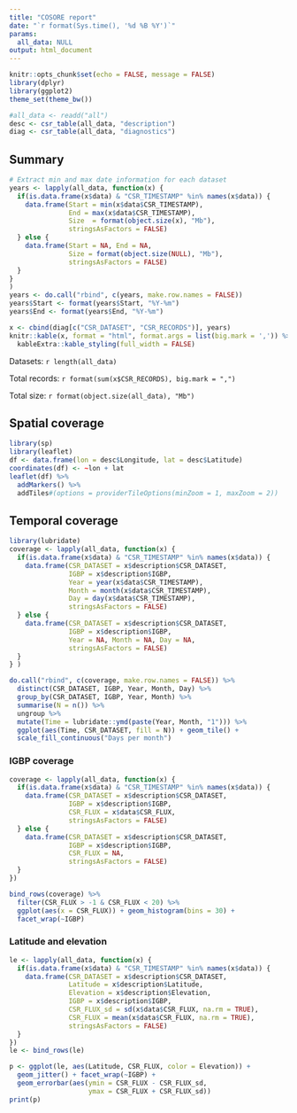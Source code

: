 ```yaml
---
title: "COSORE report"
date: "`r format(Sys.time(), '%d %B %Y')`"
params:
  all_data: NULL
output: html_document
---
```


```r
knitr::opts_chunk$set(echo = FALSE, message = FALSE)
library(dplyr)
library(ggplot2)
theme_set(theme_bw())

#all_data <- readd("all")
desc <- csr_table(all_data, "description")
diag <- csr_table(all_data, "diagnostics")
```

## Summary

```r
# Extract min and max date information for each dataset
years <- lapply(all_data, function(x) {
  if(is.data.frame(x$data) & "CSR_TIMESTAMP" %in% names(x$data)) {
    data.frame(Start = min(x$data$CSR_TIMESTAMP),
               End = max(x$data$CSR_TIMESTAMP),
               Size  = format(object.size(x), "Mb"),
               stringsAsFactors = FALSE)
  } else {
    data.frame(Start = NA, End = NA, 
               Size = format(object.size(NULL), "Mb"), 
               stringsAsFactors = FALSE)    
  }
}
)
years <- do.call("rbind", c(years, make.row.names = FALSE))
years$Start <- format(years$Start, "%Y-%m")
years$End <- format(years$End, "%Y-%m")

x <- cbind(diag[c("CSR_DATASET", "CSR_RECORDS")], years)
knitr::kable(x, format = "html", format.args = list(big.mark = ',')) %>% 
  kableExtra::kable_styling(full_width = FALSE)
```

Datasets: `r length(all_data)`

Total records: `r format(sum(x$CSR_RECORDS), big.mark = ",")`

Total size: `r format(object.size(all_data), "Mb")`

## Spatial coverage

```r
library(sp)
library(leaflet)
df <- data.frame(lon = desc$Longitude, lat = desc$Latitude)
coordinates(df) <- ~lon + lat
leaflet(df) %>% 
  addMarkers() %>% 
  addTiles#(options = providerTileOptions(minZoom = 1, maxZoom = 2))
```

## Temporal coverage

```r
library(lubridate)
coverage <- lapply(all_data, function(x) {
  if(is.data.frame(x$data) & "CSR_TIMESTAMP" %in% names(x$data)) {
    data.frame(CSR_DATASET = x$description$CSR_DATASET,
               IGBP = x$description$IGBP,
               Year = year(x$data$CSR_TIMESTAMP), 
               Month = month(x$data$CSR_TIMESTAMP),
               Day = day(x$data$CSR_TIMESTAMP),
               stringsAsFactors = FALSE)
  } else {
    data.frame(CSR_DATASET = x$description$CSR_DATASET,
               IGBP = x$description$IGBP,
               Year = NA, Month = NA, Day = NA,
               stringsAsFactors = FALSE)
  }
} )

do.call("rbind", c(coverage, make.row.names = FALSE)) %>% 
  distinct(CSR_DATASET, IGBP, Year, Month, Day) %>% 
  group_by(CSR_DATASET, IGBP, Year, Month) %>% 
  summarise(N = n()) %>% 
  ungroup %>% 
  mutate(Time = lubridate::ymd(paste(Year, Month, "1"))) %>% 
  ggplot(aes(Time, CSR_DATASET, fill = N)) + geom_tile() +
  scale_fill_continuous("Days per month")
```

### IGBP coverage

```r
coverage <- lapply(all_data, function(x) {
  if(is.data.frame(x$data) & "CSR_TIMESTAMP" %in% names(x$data)) {
    data.frame(CSR_DATASET = x$description$CSR_DATASET,
               IGBP = x$description$IGBP,
               CSR_FLUX = x$data$CSR_FLUX,
               stringsAsFactors = FALSE)
  } else {
    data.frame(CSR_DATASET = x$description$CSR_DATASET,
               IGBP = x$description$IGBP,
               CSR_FLUX = NA,
               stringsAsFactors = FALSE)
  }
})

bind_rows(coverage) %>% 
  filter(CSR_FLUX > -1 & CSR_FLUX < 20) %>% 
  ggplot(aes(x = CSR_FLUX)) + geom_histogram(bins = 30) +
  facet_wrap(~IGBP) 

```

### Latitude and elevation

```r
le <- lapply(all_data, function(x) {
  if(is.data.frame(x$data) & "CSR_TIMESTAMP" %in% names(x$data)) {
    data.frame(CSR_DATASET = x$description$CSR_DATASET,
               Latitude = x$description$Latitude,
               Elevation = x$description$Elevation,
               IGBP = x$description$IGBP,
               CSR_FLUX_sd = sd(x$data$CSR_FLUX, na.rm = TRUE),
               CSR_FLUX = mean(x$data$CSR_FLUX, na.rm = TRUE),
               stringsAsFactors = FALSE)
  }
})
le <- bind_rows(le)

p <- ggplot(le, aes(Latitude, CSR_FLUX, color = Elevation)) + 
  geom_jitter() + facet_wrap(~IGBP) +
  geom_errorbar(aes(ymin = CSR_FLUX - CSR_FLUX_sd,
                    ymax = CSR_FLUX + CSR_FLUX_sd))
print(p)
```

